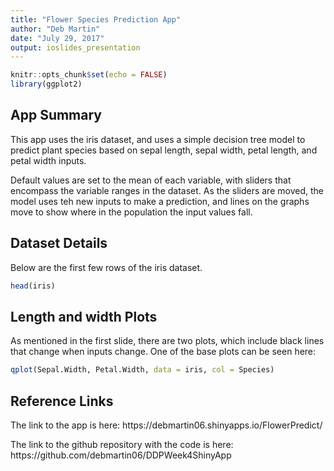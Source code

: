 ```yaml
---
title: "Flower Species Prediction App"
author: "Deb Martin"
date: "July 29, 2017"
output: ioslides_presentation
---
```


```r
knitr::opts_chunk$set(echo = FALSE)
library(ggplot2)
```

## App Summary

This app uses the iris dataset, and uses a simple decision tree model to predict plant species based on sepal length, sepal width, petal length, and petal width inputs.

Default values are set to the mean of each variable, with sliders that encompass the variable ranges in the dataset. As the sliders are moved, the model uses teh new inputs to make a prediction, and lines on the graphs move to show where in the population the input values fall.

## Dataset Details

Below are the first few rows of the iris dataset.

```r
head(iris)
```

## Length and width Plots

As mentioned in the first slide, there are two plots, which include black lines that change when inputs change. One of the base plots can be seen here:

```r
qplot(Sepal.Width, Petal.Width, data = iris, col = Species)
```

## Reference Links
The link to the app is here:
https://debmartin06.shinyapps.io/FlowerPredict/

The link to the github repository with the code is here:
https://github.com/debmartin06/DDPWeek4ShinyApp